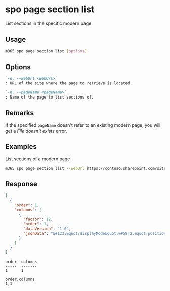 
# spo page section list

List sections in the specific modern page

## Usage

```sh
m365 spo page section list [options]
```

## Options

```md defintion-list
`-u, --webUrl <webUrl>`
: URL of the site where the page to retrieve is located.

`-n, --pageName <pageName>`
: Name of the page to list sections of.
```

<Global />

## Remarks

If the specified `pageName` doesn't refer to an existing modern page, you will get a _File doesn't exists_ error.

## Examples

List sections of a modern page

```sh
m365 spo page section list --webUrl https://contoso.sharepoint.com/sites/team-a --pageName home.aspx
```

## Response

<Tabs>
  <TabItem value="json" label="JSON">

  ```json
  [
    {
      "order": 1,
      "columns": [
        {
          "factor": 12,
          "order": 1,
          "dataVersion": "1.0",
          "jsonData": "&#123;&quot;displayMode&quot;&#58;2,&quot;position&quot;&#58;&#123;&quot;sectionFactor&quot;&#58;12,&quot;sectionIndex&quot;&#58;1,&quot;zoneIndex&quot;&#58;1&#125;&#125;"
        }
      ]
    }
  ]
  ```

  </TabItem>
  <TabItem value="text" label="Text">

  ```text
  order  columns
  -----  -------
  1      1
  ```

  </TabItem>
  <TabItem value="csv" label="CSV">

  ```csv
  order,columns
  1,1
  ```

  </TabItem>
</Tabs>
